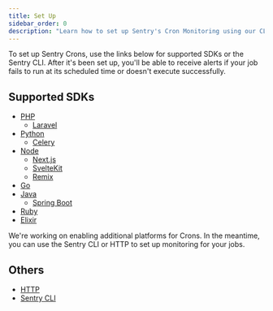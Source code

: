 ```yaml
---
title: Set Up
sidebar_order: 0
description: "Learn how to set up Sentry's Cron Monitoring using our CLI, HTTP, and supported SDKs."
---
```


To set up Sentry Crons, use the links below for supported SDKs or the Sentry CLI. After it's been set up, you'll be able to receive alerts if your job fails to run at its scheduled time or doesn't execute successfully.

## Supported SDKs

- [PHP](/platforms/php/crons/)
  - [Laravel](/platforms/php/guides/laravel/crons/)
- [Python](/platforms/python/crons/)
  - [Celery](/platforms/python/integrations/celery/crons/)
- [Node](/platforms/javascript/guides/node/crons/)
  - [Next.js](/platforms/javascript/guides/nextjs/crons/)
  - [SvelteKit](/platforms/javascript/guides/sveltekit/crons/)
  - [Remix](/platforms/javascript/guides/remix/crons/)
- [Go](/platforms/go/crons/)
- [Java](/platforms/java/crons/)
  - [Spring Boot](/platforms/java/guides/spring-boot/crons/)
- [Ruby](/platforms/ruby/crons/)
- [Elixir](/platforms/elixir/crons/)

<Alert level="note" title="Don't see your platform?">

We're working on enabling additional platforms for Crons. In the meantime, you can use the Sentry CLI or HTTP to set up monitoring for your jobs.

</Alert>

## Others

- [HTTP](/product/crons/getting-started/http/)
- [Sentry CLI](/cli/crons/)
